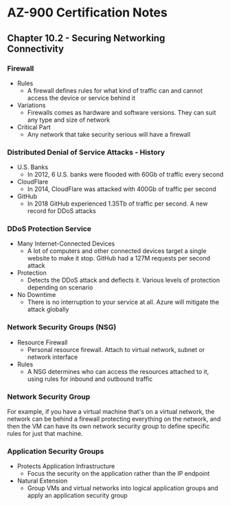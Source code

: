 # AZ-900 Certification Notes
## Chapter 10.2 - Securing Networking Connectivity

### Firewall
* Rules
	* A firewall defines rules for what kind of traffic can and cannot access the device or service behind it
* Variations
	* Firewalls comes as hardware and software versions. They can suit any type and size of network
* Critical Part
	* Any network that take security serious will have a firewall

### Distributed Denial of Service Attacks - History
* U.S. Banks
	* In 2012, 6 U.S. banks were flooded with 60Gb of traffic every second
* CloudFlare
	* In 2014, CloudFlare was attacked with 400Gb of traffic per second
* GitHub
	* In 2018 GitHub experienced 1.35Tb of traffic per second. A new record for DDoS attacks

### DDoS Protection Service
* Many Internet-Connected Devices
	* A lot of computers and other connected devices target a single website to make it stop. GitHub had a 127M requests per second attack
* Protection
	* Detects the DDoS attack and deflects it. Various levels of protection depending on scenario
* No Downtime
	* There is no interruption to your service at all. Azure will mitigate the attack globally

### Network Security Groups (NSG)
* Resource Firewall
	* Personal resource firewall. Attach to virtual network, subnet or network interface
* Rules
	* A NSG determines who can access the resources attached to it, using rules for inbound and outbound traffic

### Network Security Group
For example, if you have a virtual machine that's on a virtual network, the network can be behind a firewall protecting everything on the network, and then the VM can have its own network security group to define specific rules for just that machine.

### Application Security Groups
* Protects Application Infrastructure
	* Focus the security on the application rather than the IP endpoint
* Natural Extension
	* Group VMs and virtual networks into logical application groups and apply an application security group